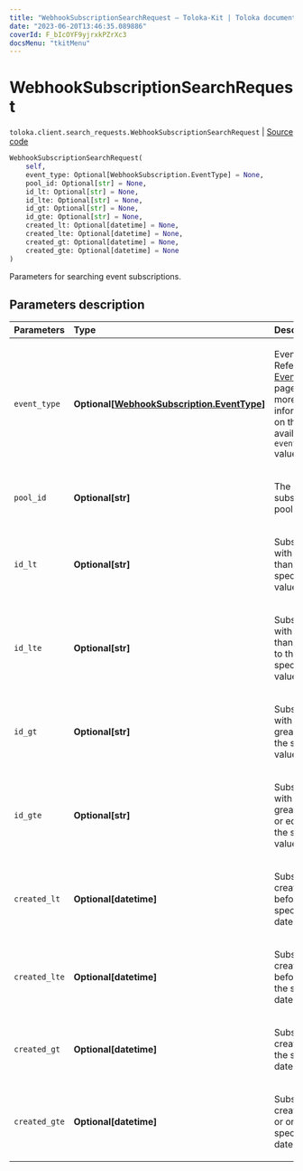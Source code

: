 ```yaml
---
title: "WebhookSubscriptionSearchRequest — Toloka-Kit | Toloka documentation"
date: "2023-06-20T13:46:35.089886"
coverId: F_bIcOYF9yjrxkPZrXc3
docsMenu: "tkitMenu"
---
```


# WebhookSubscriptionSearchRequest

`toloka.client.search_requests.WebhookSubscriptionSearchRequest` | [Source code](https://github.com/Toloka/toloka-kit/blob/v1.2.0/src/client/search_requests.py#L855)

```python
WebhookSubscriptionSearchRequest(
    self,
    event_type: Optional[WebhookSubscription.EventType] = None,
    pool_id: Optional[str] = None,
    id_lt: Optional[str] = None,
    id_lte: Optional[str] = None,
    id_gt: Optional[str] = None,
    id_gte: Optional[str] = None,
    created_lt: Optional[datetime] = None,
    created_lte: Optional[datetime] = None,
    created_gt: Optional[datetime] = None,
    created_gte: Optional[datetime] = None
)
```

Parameters for searching event subscriptions.

## Parameters description

| Parameters | Type | Description |
| :----------| :----| :-----------|
`event_type`|**Optional\[[WebhookSubscription.EventType](/docs/toloka-kit/reference/toloka.client.webhook_subscription.WebhookSubscription.EventType)\]**|<p>Event type. Refer to the [EventType](/docs/toloka-kit/reference/toloka.client.webhook_subscription.WebhookSubscription.EventType) page for more information on the available `event_type` values.</p>
`pool_id`|**Optional\[str\]**|<p>The ID of a subscribed pool.</p>
`id_lt`|**Optional\[str\]**|<p>Subscriptions with IDs less than the specified value.</p>
`id_lte`|**Optional\[str\]**|<p>Subscriptions with IDs less than or equal to the specified value.</p>
`id_gt`|**Optional\[str\]**|<p>Subscriptions with IDs greater than the specified value.</p>
`id_gte`|**Optional\[str\]**|<p>Subscriptions with IDs greater than or equal to the specified value.</p>
`created_lt`|**Optional\[datetime\]**|<p>Subscriptions created before the specified date.</p>
`created_lte`|**Optional\[datetime\]**|<p>Subscriptions created before or on the specified date.</p>
`created_gt`|**Optional\[datetime\]**|<p>Subscriptions created after the specified date.</p>
`created_gte`|**Optional\[datetime\]**|<p>Subscriptions created after or on the specified date.</p>